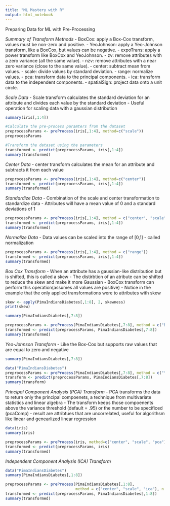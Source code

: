 ```yaml
---
title: "ML Mastery with R"
output: html_notebook
---
```


Preparing Data for ML with Pre-Processing

*Summary of Transform Methods*
- BoxCox: apply a Box-Cox transform, values must be non-zero and positive.
- YeoJohnson: apply a Yeo-Johnson transform, like a BoxCox, but values can be negative.
- expoTrans: apply a power transform like BoxCox and YeoJohnson.
- zv: remove attributes with a zero variance (all the same value).
- nzv: remove attributes with a near zero variance (close to the same value).
- center: subtract mean from values.
- scale: divide values by standard deviation.
- range: normalize values.
- pca: transform data to the principal components.
- ica: transform data to the independent components. 
- spatialSign: project data onto a unit circle.



*Scale Data*
- Scale transform calculates the standard deviation for an attribute and divides each value by the standard deviation
- Useful operation for scaling data with a gaussian distribution

```r
summary(iris[,1:4])
```
```r
#Calculate the pre-process paramters from the dataset
preprocessParams <- preProcess(iris[,1:4], method=c("scale"))
preprocessParams
```
```r
#Transform the dataset using the parameters
transformed <- predict(preprocessParams, iris[,1:4])
summary(transformed)
```

*Center Data*
- center transform calculates the mean for an attribute and subtracts it from each value

```r
preprocessParams <- preProcess(iris[,1:4], method=c("center"))
transformed <- predict(preprocessParams, iris[,1:4])
summary(transformed)
```

*Standardize Data*
- Combination of the scale and center transformation to standardize data
- Attributes will have a mean value of 0 and a standard deviations of 1
```r
preprocessParams <- preProcess(iris[,1:4], method = c("center", "scale"))
transformed <- predict(preprocessParams, iris[,1:4])
summary(transformed)
```

*Normalize Data*
- Data values can be scaled into the range of [0,1] - called normalization
```r
preprocessParams <- preProcess(iris[,1:4], method = c("range"))
transformed <- predict(preprocessParams, iris[,1:4])
summary(transformed)
```



*Box Cox Transform*
- When an attribute has a gaussian-like distribution but is shifted, this is called a skew
- The distirbtion of an atribute can be shifted to reduce the skew and make it more Gaussian
- BoxCox transform can perform this operation(assumes all values are positive)
- Notice in the example that the only applied transformations were to attributes with skew

```r
skew <- apply(PimaIndiansDiabetes[,1:8], 2, skewness)
print(skew)
```

```r
summary(PimaIndiansDiabetes[,7:8])
```
```r
preprocessParams <- preProcess(PimaIndiansDiabetes[,7:8], method = c("BoxCox"))
transformed <- predict(preprocessParams, PimaIndiansDiabetes[,7:8])
summary(transformed)
```



*Yeo-Johnson Transform*
- Like the Box-Cox but supports raw values that are equal to zero and negative

```r
summary(PimaIndiansDiabetes[,7:8])
```
```r
data("PimaIndiansDiabetes")
preprocessParams <- preProcess(PimaIndiansDiabetes[,7:8], method = c("YeoJohnson"))
transform <- predict(preprocessParams, PimaIndiansDiabetes[,7:8])
summary(transform)
```



*Principal Component Analysis (PCA) Transform*
- PCA transforms the data to return only the principal compoenets, a technique from multivariate statistics and linear algebra
- The transform keeps those compoenents above the variance threshold (default = .95) or the number to be specificed (pcaComp)
- result are attribtues that are uncorrelated, useful for algorithsm like linear and genearlized linear regression

```r
data(iris)
summary(iris)
```
```r
preprocessParams <- preProcess(iris, method=c("center", "scale", "pca"))
transformed <- predict(preprocessParams, iris)
summary(transformed)
```

*Independent Component Analysis (ICA) Transform*

```r
data("PimaIndiansDiabetes")
summary(PimaIndiansDiabetes[,1:8])
```
```r
preprocessParams <- preProcess(PimaIndiansDiabetes[,1:8], 
                               method = c("center", "scale", "ica"), n.comp=5)
transformed <- predict(preprocessParams, PimaIndiansDiabetes[,1:8])
summary(transformed)
```

